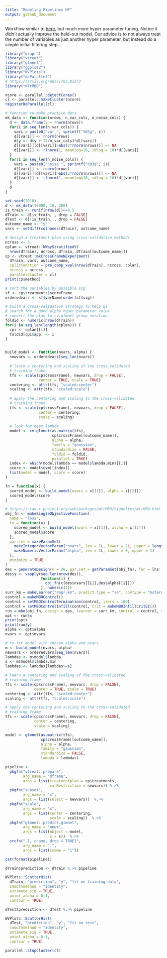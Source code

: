 ```yaml
---
title: "Modeling Pipelines HP"
output: github_document
---
```


Workflow similar to [here](https://github.com/WinVector/vtreat/blob/master/extras/ModelingPipelines.md), but much more hyper parameter tuning.  Notice it *didn't* actually improve the held-out model.  Our advice is to not always treat the number of variables as just another hyper parameter, but instead do a simple initial filtering step.


```r
library("wrapr")
library("vtreat")
library("glmnet")
library("ggplot2")
library("WVPlots")
library("doParallel")
# https://arxiv.org/abs/1703.03373
library("mlrMBO")

ncore <- parallel::detectCores()
cl <- parallel::makeCluster(ncore)
registerDoParallel(cl)

# function to make practice data
mk_data <- function(nrows, n_var_cols, n_noise_cols) {
  d <- data.frame(y = rnorm(nrows))
  for(i in seq_len(n_var_cols)) {
    vari = paste0("var_", sprintf("%03g", i))
    d[[vari]] <- rnorm(nrows)
    d$y <- d$y + (2/n_var_cols)*d[[vari]]
    d[[vari]][d[[vari]]>abs(2*rnorm(nrows))] <- NA
    d[[vari]] <- rlnorm(1, meanlog=10, sdlog = 10)*d[[vari]]
  }
  for(i in seq_len(n_noise_cols)) {
    vari = paste0("noise_", sprintf("%03g", i))
    d[[vari]] <- rnorm(nrows)
    d[[vari]][d[[vari]]>abs(2*rnorm(nrows))] <- NA
    d[[vari]] <- rlnorm(1, meanlog=10, sdlog = 10)*d[[vari]]
  }
  d
}

set.seed(2018)
d <- mk_data(10000, 10, 200)
is_train <- runif(nrow(d))<=0.5
dTrain <- d[is_train, , drop = FALSE]
dTest <- d[!is_train, , drop = FALSE]
outcome_name <- "y"
vars <- setdiff(colnames(dTrain), outcome_name)

# design a treatment plan using cross-validation methods
ncross <- 5
cplan <- vtreat::kWayStratifiedY(
  nrow(dTrain), ncross, dTrain, dTrain[[outcome_name]])
cp <- vtreat::mkCrossFrameNExperiment(
  dTrain, vars, outcome_name,
  splitFunction = pre_comp_xval(nrow(dTrain), ncross, cplan),
  ncross = ncross,
  parallelCluster = cl)
print(cp$method)

# sort the variables by possible sig
sf <- cp$treatments$scoreFrame
orderedvars <- sf$varName[order(sf$sig)]

# build a cross-validation strategy to help us
# search for a good alpha hyper-parameter value
# convert the plan to cv.glmnet group notation
foldid <- numeric(nrow(dTrain))
for(i in seq_len(length(cplan))) {
  cpi <- cplan[[i]]
  foldid[cpi$app] <- i
}


build_model <- function(nvars, alpha) {
  newvars <- orderedvars[seq_len(nvars)]
  
  # learn a centering and scaling of the cross-validated 
  # training frame
  tfs <- scale(cp$crossFrame[, newvars, drop = FALSE], 
               center = TRUE, scale = TRUE)
  centering <- attr(tfs, "scaled:center")
  scaling <- attr(tfs, "scaled:scale")
  
  # apply the centering and scaling to the cross-validated 
  # training frame
  tfs <- scale(cp$crossFrame[, newvars, drop = FALSE],
               center = centering,
               scale = scaling)
  
  # look for best lambda
  model <- cv.glmnet(as.matrix(tfs), 
                     cp$crossFrame[[outcome_name]],
                     alpha = alpha,
                     family = "gaussian", 
                     standardize = FALSE,
                     foldid = foldid, 
                     parallel = TRUE)
  index <- which(model$lambda == model$lambda.min)[[1]]
  score <- model$cvm[[index]]
  list(model = model, score = score)
}

fn = function(x) {
  scored_model <- build_model(nvars = x[[1]], alpha = x[[2]])
  scored_model$score
}

# https://cran.r-project.org/web/packages/mlrMBO/vignettes/mlrMBO.html
obj_fn <- makeSingleObjectiveFunction(
  name = "loss",
  fn = function(x) {
    scored_model <- build_model(nvars = x[[1]], alpha = x[[2]])
    scored_model$score
  },
  par.set = makeParamSet(
    makeIntegerVectorParam("nvars", len = 1L, lower = 2L, upper = length(orderedvars)),
    makeNumericVectorParam("alpha", len = 1L, lower = 0, upper = 1)
  ),
  minimize = TRUE
)
des = generateDesign(n = 20, par.set = getParamSet(obj_fn), fun = lhs::randomLHS)
des$y <- vapply(seq_len(nrow(des)),
                function(i) {
                  obj_fn(c(des$nvars[[i]],des$alpha[[i]]))
                }, numeric(1))
surr_km = makeLearner("regr.km", predict.type = "se", covtype = "matern3_2", control = list(trace = FALSE))
control = makeMBOControl()
control = setMBOControlTermination(control, iters = 100)
control = setMBOControlInfill(control, crit = makeMBOInfillCritEI())
run = mbo(obj_fn, design = des, learner = surr_km, control = control, show.info = TRUE)
opt <- run$x
print(opt)
print(run$y)
alpha <- opt$alpha
nvars <- opt$nvars

# re-fit model with chosen alpha and nvars
m <- build_model(nvars, alpha)
newvars <- orderedvars[seq_len(nvars)]
lambdas <- m$model$lambda
s <- m$model$lambda.min
lambdas <- lambdas[lambdas>=s]

# learn a centering and scaling of the cross-validated 
# training frame
tfs <- scale(cp$crossFrame[, newvars, drop = FALSE], 
             center = TRUE, scale = TRUE)
centering <- attr(tfs, "scaled:center")
scaling <- attr(tfs, "scaled:scale")

# apply the centering and scaling to the cross-validated 
# training frame
tfs <- scale(cp$crossFrame[, newvars, drop = FALSE],
             center = centering,
             scale = scaling)

model <- glmnet(as.matrix(tfs), 
                cp$crossFrame[[outcome_name]],
                alpha = alpha,
                family = "gaussian", 
                standardize = FALSE,
                lambda = lambdas)

pipeline <-
  pkgfn("vtreat::prepare",
        arg_name = "dframe", 
        args = list(treatmentplan = cp$treatments,
                    varRestriction = newvars)) %.>%
  pkgfn("subset",
        arg_name = "x",
        args = list(select = newvars))  %.>%
  pkgfn("scale",
        arg_name = "x",
        args = list(center = centering,
                    scale = scaling))  %.>%
  pkgfn("glmnet::predict.glmnet",
        arg_name = "newx",
        args = list(object = model,
                    s = s))  %.>%
  srcfn(".[, cname, drop = TRUE]",
        arg_name = ".",
        args = list(cname = "1"))

cat(format(pipeline))

dTrain$prediction <- dTrain %.>% pipeline

WVPlots::ScatterHist(
  dTrain, "prediction", "y", "fit on training data",
  smoothmethod = "identity",
  estimate_sig = TRUE,
  point_alpha = 0.1,
  contour = TRUE)

dTest$prediction <- dTest %.>% pipeline

WVPlots::ScatterHist(
  dTest, "prediction", "y", "fit on test",
  smoothmethod = "identity",
  estimate_sig = TRUE,
  point_alpha = 0.1,
  contour = TRUE)

parallel::stopCluster(cl)
```

